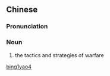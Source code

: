 ==Chinese==
{{zh-forms}}

===Pronunciation===
{{zh-pron
|m=bīngyào
|cat=n
}}

===Noun===
{{zh-noun}}

# {{lb|zh|archaic}} the tactics and strategies of warfare

[[Category:Mandarin archaic terms|bing1yao4]]